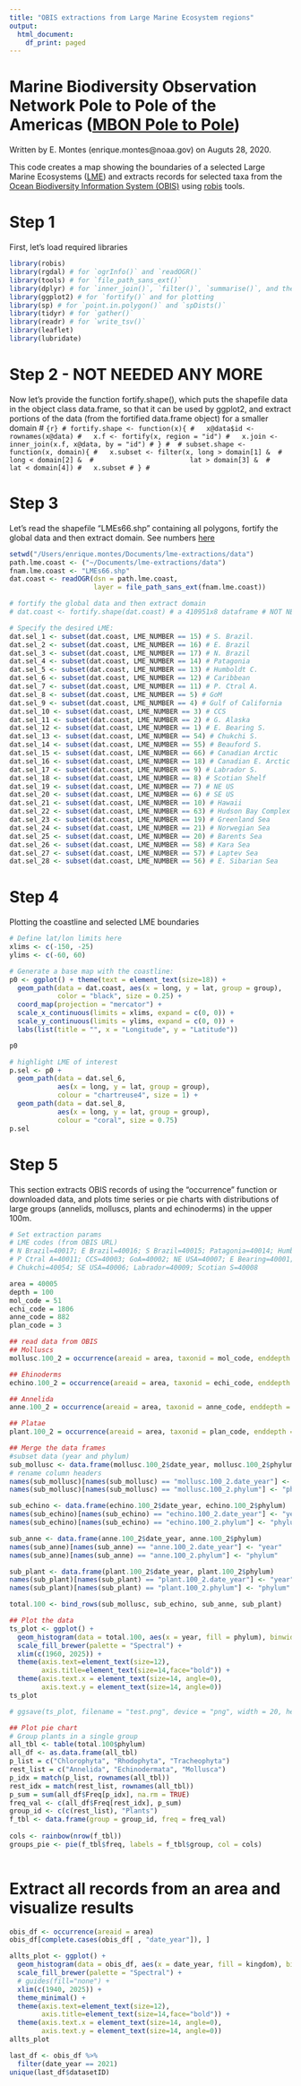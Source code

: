 ```yaml
---
title: "OBIS extractions from Large Marine Ecosystem regions"
output:
  html_document:
    df_print: paged
---
```

# Marine Biodiversity Observation Network Pole to Pole of the Americas ([MBON Pole to Pole](https://marinebon.org/p2p/))

Written by E. Montes (enrique.montes@noaa.gov) on Auguts 28, 2020.


This code creates a map showing the boundaries of a selected Large Marine Ecosystems ([LME](http://lme.edc.uri.edu/index.php/lme-introduction)) and extracts records for selected taxa from the [Ocean Biodiversity Information System (OBIS)](https://obis.org/) using [robis](https://obis.org/manual/accessr/) tools. 

# Step 1
First, let's load required libraries
```r
library(robis)
library(rgdal) # for `ogrInfo()` and `readOGR()`
library(tools) # for `file_path_sans_ext()`
library(dplyr) # for `inner_join()`, `filter()`, `summarise()`, and the pipe operator (%>%)
library(ggplot2) # for `fortify()` and for plotting
library(sp) # for `point.in.polygon()` and `spDists()`
library(tidyr) # for `gather()`
library(readr) # for `write_tsv()`
library(leaflet)
library(lubridate)
```

# Step 2 - NOT NEEDED ANY MORE
Now let's provide the function fortify.shape(), which puts the shapefile data in the object class data.frame, so that it can be used by ggplot2, and extract portions of the data (from the fortified data.frame object) for a smaller domain
# ```{r}
# fortify.shape <- function(x){
#   x@data$id <- rownames(x@data)
#   x.f <- fortify(x, region = "id")
#   x.join <- inner_join(x.f, x@data, by = "id")
# }
# 
# subset.shape <- function(x, domain){
#   x.subset <- filter(x, long > domain[1] & 
#                        long < domain[2] & 
#                        lat > domain[3] & 
#                        lat < domain[4])
#   x.subset
# }
# ```

# Step 3
Let's read the shapefile "LMEs66.shp" containing all polygons, fortify the global data and then extract domain. See numbers [here](http://lme.edc.uri.edu/index.php/lme-introduction)
```r

setwd("/Users/enrique.montes/Documents/lme-extractions/data")
path.lme.coast <- ("~/Documents/lme-extractions/data")
fnam.lme.coast <- "LMEs66.shp"
dat.coast <- readOGR(dsn = path.lme.coast,
                     layer = file_path_sans_ext(fnam.lme.coast))

# fortify the global data and then extract domain
# dat.coast <- fortify.shape(dat.coast) # a 410951x8 dataframe # NOT NEEDED

# Specify the desired LME:
dat.sel_1 <- subset(dat.coast, LME_NUMBER == 15) # S. Brazil. 
dat.sel_2 <- subset(dat.coast, LME_NUMBER == 16) # E. Brazil
dat.sel_3 <- subset(dat.coast, LME_NUMBER == 17) # N. Brazil
dat.sel_4 <- subset(dat.coast, LME_NUMBER == 14) # Patagonia
dat.sel_5 <- subset(dat.coast, LME_NUMBER == 13) # Humboldt C.
dat.sel_6 <- subset(dat.coast, LME_NUMBER == 12) # Caribbean
dat.sel_7 <- subset(dat.coast, LME_NUMBER == 11) # P. Ctral A.
dat.sel_8 <- subset(dat.coast, LME_NUMBER == 5) # GoM
dat.sel_9 <- subset(dat.coast, LME_NUMBER == 4) # Gulf of California
dat.sel_10 <- subset(dat.coast, LME_NUMBER == 3) # CCS
dat.sel_11 <- subset(dat.coast, LME_NUMBER == 2) # G. Alaska
dat.sel_12 <- subset(dat.coast, LME_NUMBER == 1) # E. Bearing S.
dat.sel_13 <- subset(dat.coast, LME_NUMBER == 54) # Chukchi S.
dat.sel_14 <- subset(dat.coast, LME_NUMBER == 55) # Beauford S.
dat.sel_15 <- subset(dat.coast, LME_NUMBER == 66) # Canadian Arctic
dat.sel_16 <- subset(dat.coast, LME_NUMBER == 18) # Canadian E. Arctic
dat.sel_17 <- subset(dat.coast, LME_NUMBER == 9) # Labrador S.
dat.sel_18 <- subset(dat.coast, LME_NUMBER == 8) # Scotian Shelf
dat.sel_19 <- subset(dat.coast, LME_NUMBER == 7) # NE US
dat.sel_20 <- subset(dat.coast, LME_NUMBER == 6) # SE US
dat.sel_21 <- subset(dat.coast, LME_NUMBER == 10) # Hawaii
dat.sel_22 <- subset(dat.coast, LME_NUMBER == 63) # Hudson Bay Complex
dat.sel_23 <- subset(dat.coast, LME_NUMBER == 19) # Greenland Sea
dat.sel_24 <- subset(dat.coast, LME_NUMBER == 21) # Norwegian Sea
dat.sel_25 <- subset(dat.coast, LME_NUMBER == 20) # Barents Sea
dat.sel_26 <- subset(dat.coast, LME_NUMBER == 58) # Kara Sea
dat.sel_27 <- subset(dat.coast, LME_NUMBER == 57) # Laptev Sea
dat.sel_28 <- subset(dat.coast, LME_NUMBER == 56) # E. Sibarian Sea
```

# Step 4
Plotting the coastline and selected LME boundaries
```r
# Define lat/lon limits here
xlims <- c(-150, -25)
ylims <- c(-60, 60)

# Generate a base map with the coastline:
p0 <- ggplot() + theme(text = element_text(size=18)) + 
  geom_path(data = dat.coast, aes(x = long, y = lat, group = group), 
            color = "black", size = 0.25) + 
  coord_map(projection = "mercator") + 
  scale_x_continuous(limits = xlims, expand = c(0, 0)) + 
  scale_y_continuous(limits = ylims, expand = c(0, 0)) + 
  labs(list(title = "", x = "Longitude", y = "Latitude"))

p0

# highlight LME of interest
p.sel <- p0 +
  geom_path(data = dat.sel_6,
            aes(x = long, y = lat, group = group),
            colour = "chartreuse4", size = 1) +
  geom_path(data = dat.sel_8,
            aes(x = long, y = lat, group = group),
            colour = "coral", size = 0.75)
p.sel

```

# Step 5
This section extracts OBIS records of using the "occurrence" function or downloaded data, and plots time series or pie charts with distributions of large groups (annelids, molluscs, plants and echinoderms) in the upper 100m.
```r
# Set extraction params
# LME codes (from OBIS URL)
# N Brazil=40017; E Brazil=40016; S Brazil=40015; Patagonia=40014; Humboldt=40013; Caribbean=40012; 
# P Ctral A=40011; CCS=40003; GoA=40002; NE USA=40007; E Bearing=40001; Canada E Arctic=40018; GoM=40005; 
# Chukchi=40054; SE USA=40006; Labrador=40009; Scotian S=40008

area = 40005  
depth = 100
mol_code = 51
echi_code = 1806
anne_code = 882
plan_code = 3

## read data from OBIS
## Molluscs
mollusc.100_2 = occurrence(areaid = area, taxonid = mol_code, enddepth = depth) 

## Ehinoderms
echino.100_2 = occurrence(areaid = area, taxonid = echi_code, enddepth = depth)

## Annelida
anne.100_2 = occurrence(areaid = area, taxonid = anne_code, enddepth = depth)

## Platae
plant.100_2 = occurrence(areaid = area, taxonid = plan_code, enddepth = depth)

## Merge the data frames
#subset data (year and phylum)
sub_mollusc <- data.frame(mollusc.100_2$date_year, mollusc.100_2$phylum) 
# rename column headers
names(sub_mollusc)[names(sub_mollusc) == "mollusc.100_2.date_year"] <- "year"
names(sub_mollusc)[names(sub_mollusc) == "mollusc.100_2.phylum"] <- "phylum"

sub_echino <- data.frame(echino.100_2$date_year, echino.100_2$phylum)
names(sub_echino)[names(sub_echino) == "echino.100_2.date_year"] <- "year"
names(sub_echino)[names(sub_echino) == "echino.100_2.phylum"] <- "phylum"

sub_anne <- data.frame(anne.100_2$date_year, anne.100_2$phylum)
names(sub_anne)[names(sub_anne) == "anne.100_2.date_year"] <- "year"
names(sub_anne)[names(sub_anne) == "anne.100_2.phylum"] <- "phylum"

sub_plant <- data.frame(plant.100_2$date_year, plant.100_2$phylum)
names(sub_plant)[names(sub_plant) == "plant.100_2.date_year"] <- "year"
names(sub_plant)[names(sub_plant) == "plant.100_2.phylum"] <- "phylum"

total.100 <- bind_rows(sub_mollusc, sub_echino, sub_anne, sub_plant)

## Plot the data
ts_plot <- ggplot() +
  geom_histogram(data = total.100, aes(x = year, fill = phylum), binwidth = 2) + 
  scale_fill_brewer(palette = "Spectral") + 
  xlim(c(1960, 2025)) + 
  theme(axis.text=element_text(size=12),
        axis.title=element_text(size=14,face="bold")) +
  theme(axis.text.x = element_text(size=14, angle=0), 
        axis.text.y = element_text(size=14, angle=0))
ts_plot

# ggsave(ts_plot, filename = "test.png", device = "png", width = 20, height = 10,  dpi=300)

## Plot pie chart 
# Group plants in a single group
all_tbl <- table(total.100$phylum)
all_df <- as.data.frame(all_tbl)
p_list = c("Chlorophyta", "Rhodophyta", "Tracheophyta")
rest_list = c("Annelida", "Echinodermata", "Mollusca")
p_idx = match(p_list, rownames(all_tbl))
rest_idx = match(rest_list, rownames(all_tbl))
p_sum = sum(all_df$Freq[p_idx], na.rm = TRUE)
freq_val <- c(all_df$Freq[rest_idx], p_sum)
group_id <- c(c(rest_list), "Plants")
f_tbl <- data.frame(group = group_id, freq = freq_val)
  
cols <- rainbow(nrow(f_tbl))
groups_pie <- pie(f_tbl$freq, labels = f_tbl$group, col = cols)
  
```


# Extract all records from an area and visualize results
```r
obis_df <- occurrence(areaid = area)
obis_df[complete.cases(obis_df[ , "date_year"]), ]

allts_plot <- ggplot() +
  geom_histogram(data = obis_df, aes(x = date_year, fill = kingdom), binwidth = 1) + 
  scale_fill_brewer(palette = "Spectral") + 
  # guides(fill="none") +
  xlim(c(1940, 2025)) +
  theme_minimal() +
  theme(axis.text=element_text(size=12),
        axis.title=element_text(size=14,face="bold")) +
  theme(axis.text.x = element_text(size=14, angle=0), 
        axis.text.y = element_text(size=14, angle=0))
allts_plot

last_df <- obis_df %>% 
  filter(date_year == 2021)
unique(last_df$datasetID)
```

